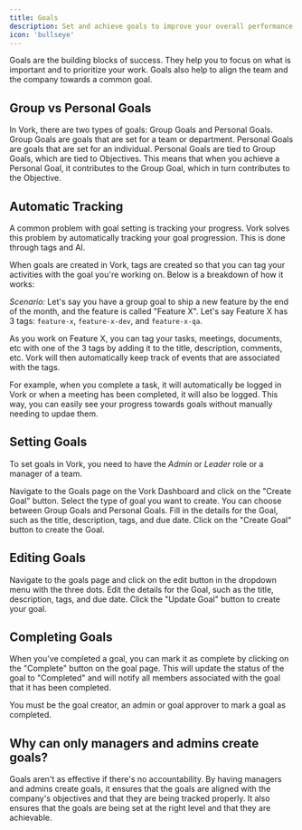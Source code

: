 ```yaml
---
title: Goals
description: Set and achieve goals to improve your overall performance.
icon: 'bullseye'
---
```


Goals are the building blocks of success. They help you to focus on what is important and to prioritize your work. Goals also help to align the team and the company towards a common goal.

## Group vs Personal Goals

In Vork, there are two types of goals: Group Goals and Personal Goals. Group Goals are goals that are set for a team or department. Personal Goals are goals that are set for an individual.
Personal Goals are tied to Group Goals, which are tied to Objectives. This means that when you achieve a Personal Goal, it contributes to the Group Goal, which in turn contributes to the Objective.

## Automatic Tracking

A common problem with goal setting is tracking your progress. Vork solves this problem by automatically tracking your goal progression. This is done through tags and AI.

When goals are created in Vork, tags are created so that you can tag your activities with the goal you're working on. Below is a breakdown of how it works:

*Scenario:* Let's say you have a group goal to ship a new feature by the end of the month, and the feature is called "Feature X". Let's say Feature X has 3 tags: `feature-x`, `feature-x-dev`, and `feature-x-qa`.

As you work on Feature X, you can tag your tasks, meetings, documents, etc with one of the 3 tags by adding it to the title, description, comments, etc. Vork will then automatically keep track of events that are associated with the tags.

For example, when you complete a task, it will automatically be logged in Vork or when a meeting has been completed, it will also be logged. This way, you can easily see your progress towards goals without manually needing to updae them.


## Setting Goals

To set goals in Vork, you need to have the *Admin* or *Leader* role or a manager of a team.

<Steps>
    <Step title="Navigate to the Goals page">
        Navigate to the Goals page on the Vork Dashboard and click on the "Create Goal" button.
    </Step>
    <Step title="Select goal type">
        Select the type of goal you want to create. You can choose between Group Goals and Personal Goals.
    </Step>
    <Step title="Fill in the details">
        Fill in the details for the Goal, such as the title, description, tags, and due date.
    </Step>
    <Step title="Create the Goal">
        Click on the "Create Goal" button to create the Goal.
    </Step>
</Steps>



## Editing Goals

<Steps>
    <Step title="Edit Page">
        Navigate to the goals page and click on the edit button in the dropdown menu with the three dots.
    </Step>
    <Step title="Edit the details">
        Edit the details for the Goal, such as the title, description, tags, and due date.
    </Step>
    <Step title="Create the Goal">
        Click the "Update Goal" button to create your goal.
    </Step>
</Steps>

## Completing Goals

When you've completed a goal, you can mark it as complete by clicking on the "Complete" button on the goal page. This will update the status of the goal to "Completed" and will notify all members associated with the goal that it has been completed.

You must be the goal creator, an admin or goal approver to mark a goal as completed.


## Why can only managers and admins create goals?

Goals aren't as effective if there's no accountability. By having managers and admins create goals, it ensures that the goals are aligned with the company's objectives and that they are being tracked properly. It also ensures that the goals are being set at the right level and that they are achievable.